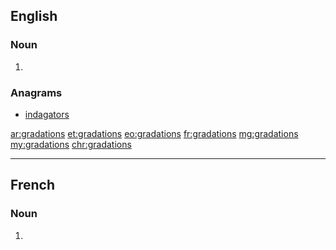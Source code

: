 ==English==

===Noun===
{{head|en|noun plural form}}

# {{plural of|gradation|lang=en}}

===Anagrams===
* [[indagators#English|indagators]]

[[ar:gradations]]
[[et:gradations]]
[[eo:gradations]]
[[fr:gradations]]
[[mg:gradations]]
[[my:gradations]]
[[chr:gradations]]

----

==French==

===Noun===
{{head|fr|noun plural form|g=f}}

# {{plural of|gradation|lang=fr}}
{{rfc-auto}}